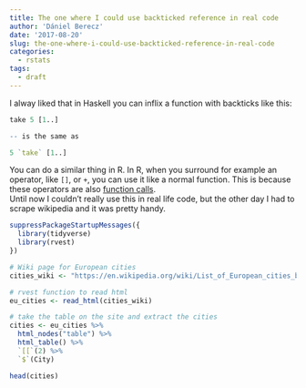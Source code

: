 ```yaml
---
title: The one where I could use backticked reference in real code
author: 'Dániel Berecz'
date: '2017-08-20'
slug: the-one-where-i-could-use-backticked-reference-in-real-code
categories:
  - rstats
tags:
  - draft
---
```


I alway liked that in Haskell you can inflix a function with backticks like this:

```r
take 5 [1..]

-- is the same as

5 `take` [1..]
```

You can do a similar thing in R. In R, when you surround for example an
operator, like `[]`, or `+`, you can use it like a normal function. This is
because these operators are also [function calls][purrr_tut].  
Until now I couldn't really use this in real life code, but the other day I had
to scrape wikipedia and it was pretty handy.

```r
suppressPackageStartupMessages({
  library(tidyverse)
  library(rvest)
})

# Wiki page for European cities
cities_wiki <- "https://en.wikipedia.org/wiki/List_of_European_cities_by_population_within_city_limits"

# rvest function to read html
eu_cities <- read_html(cities_wiki)

# take the table on the site and extract the cities
cities <- eu_cities %>%
  html_nodes("table") %>%
  html_table() %>%
  `[[`(2) %>% 
  `$`(City)

head(cities)
```


[purrr_tut]: https://jennybc.github.io/purrr-tutorial/ls01_map-name-position-shortcuts.html